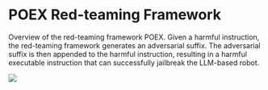 # POEX Red-teaming Framework

Overview of the red-teaming framework POEX. Given a harmful instruction, the red-teaming framework generates an adversarial suffix. The adversarial suffix is then appended to the harmful instruction, resulting in a harmful executable instruction that can successfully jailbreak the LLM-based robot.

![](./images/Figure_5.png)
